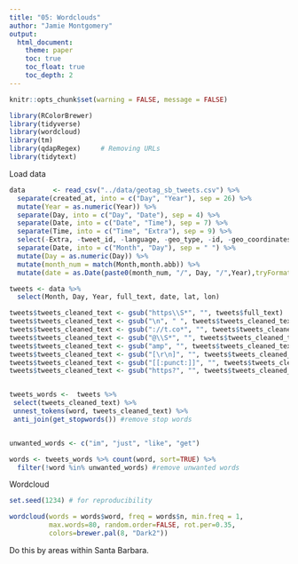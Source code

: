 ```yaml
---
title: "05: Wordclouds"
author: "Jamie Montgomery"
output: 
  html_document:
    theme: paper
    toc: true
    toc_float: true
    toc_depth: 2
---
```



```r
knitr::opts_chunk$set(warning = FALSE, message = FALSE)

library(RColorBrewer)
library(tidyverse)
library(wordcloud)
library(tm)
library(qdapRegex)     # Removing URLs
library(tidytext)
```

Load data

```r

data       <- read_csv("../data/geotag_sb_tweets.csv") %>%
  separate(created_at, into = c("Day", "Year"), sep = 26) %>%
  mutate(Year = as.numeric(Year)) %>%
  separate(Day, into = c("Day", "Date"), sep = 4) %>%
  separate(Date, into = c("Date", "Time"), sep = 7) %>%
  separate(Time, into = c("Time", "Extra"), sep = 9) %>%
  select(-Extra, -tweet_id, -language, -geo_type, -id, -geo_coordinates, -location, -user_id, -Day) %>%
  separate(Date, into = c("Month", "Day"), sep = " ") %>%
  mutate(Day = as.numeric(Day)) %>%
  mutate(month_num = match(Month,month.abb)) %>%
  mutate(date = as.Date(paste0(month_num, "/", Day, "/",Year),tryFormats = "%m/%d/%Y"))
```

```r
tweets <- data %>%
  select(Month, Day, Year, full_text, date, lat, lon)
```


```r
tweets$tweets_cleaned_text <- gsub("https\\S*", "", tweets$full_text) 
tweets$tweets_cleaned_text <- gsub("\n", " ", tweets$tweets_cleaned_text)
tweets$tweets_cleaned_text <- gsub("://t.co*", "", tweets$tweets_cleaned_text)
tweets$tweets_cleaned_text <- gsub("@\\S*", "", tweets$tweets_cleaned_text) 
tweets$tweets_cleaned_text <- gsub("amp", "", tweets$tweets_cleaned_text) 
tweets$tweets_cleaned_text <- gsub("[\r\n]", "", tweets$tweets_cleaned_text)
tweets$tweets_cleaned_text <- gsub("[[:punct:]]", "", tweets$tweets_cleaned_text)
tweets$tweets_cleaned_text <- gsub("https?", "", tweets$tweets_cleaned_text)


tweets_words <-  tweets %>%
 select(tweets_cleaned_text) %>%
 unnest_tokens(word, tweets_cleaned_text) %>%
 anti_join(get_stopwords()) #remove stop words


unwanted_words <- c("im", "just", "like", "get")

words <- tweets_words %>% count(word, sort=TRUE) %>%
  filter(!word %in% unwanted_words) #remove unwanted words
```

Wordcloud

```r
set.seed(1234) # for reproducibility 

wordcloud(words = words$word, freq = words$n, min.freq = 1,           
          max.words=80, random.order=FALSE, rot.per=0.35,            
          colors=brewer.pal(8, "Dark2"))
```

Do this by areas within Santa Barbara. 
